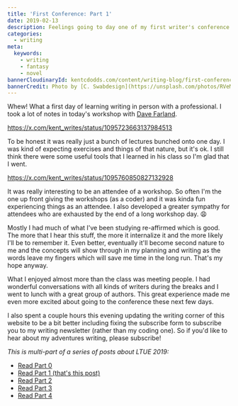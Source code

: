 ```yaml
---
title: 'First Conference: Part 1'
date: 2019-02-13
description: Feelings going to day one of my first writer's conference tomorrow.
categories:
  - writing
meta:
  keywords:
    - writing
    - fantasy
    - novel
bannerCloudinaryId: kentcdodds.com/content/writing-blog/first-conference-part-1/banner
bannerCredit: Photo by [C. Swabdesign](https://unsplash.com/photos/RVeMWH40sls)
---
```


Whew! What a first day of learning writing in person with a professional. I took
a lot of notes in today's workshop with
[Dave Farland](https://x.com/davidfarland).

https://x.com/kent_writes/status/1095723663137984513

To be honest it was really just a bunch of lectures bunched onto one day. I was
kind of expecting exercises and things of that nature, but it's ok. I still
think there were some useful tools that I learned in his class so I'm glad that
I went.

https://x.com/kent_writes/status/1095760850827132928

It was really interesting to be an attendee of a workshop. So often I'm the one
up front giving the workshops (as a coder) and it was kinda fun experiencing
things as an attendee. I also developed a greater sympathy for attendees who are
exhausted by the end of a long workshop day. 😩

Mostly I had much of what I've been studying re-affirmed which is good. The more
that I hear this stuff, the more it internalize it and the more likely I'll be
to remember it. Even better, eventually it'll become second nature to me and the
concepts will show through in my planning and writing as the words leave my
fingers which will save me time in the long run. That's my hope anyway.

What I enjoyed almost more than the class was meeting people. I had wonderful
conversations with all kinds of writers during the breaks and I went to lunch
with a great group of authors. This great experience made me even more excited
about going to the conference these next few days.

I also spent a couple hours this evening updating the writing corner of this
website to be a bit better including fixing the subscribe form to subscribe you
to my writing newsletter (rather than my coding one). So if you'd like to hear
about my adventures writing, please subscribe!

_This is multi-part of a series of posts about LTUE 2019:_

- [Read Part 0](./first-conference-part-0)
- [Read Part 1 (that's this post)](./first-conference-part-1)
- [Read Part 2](./first-conference-part-2)
- [Read Part 3](./first-conference-part-3)
- [Read Part 4](./first-conference-part-4)
